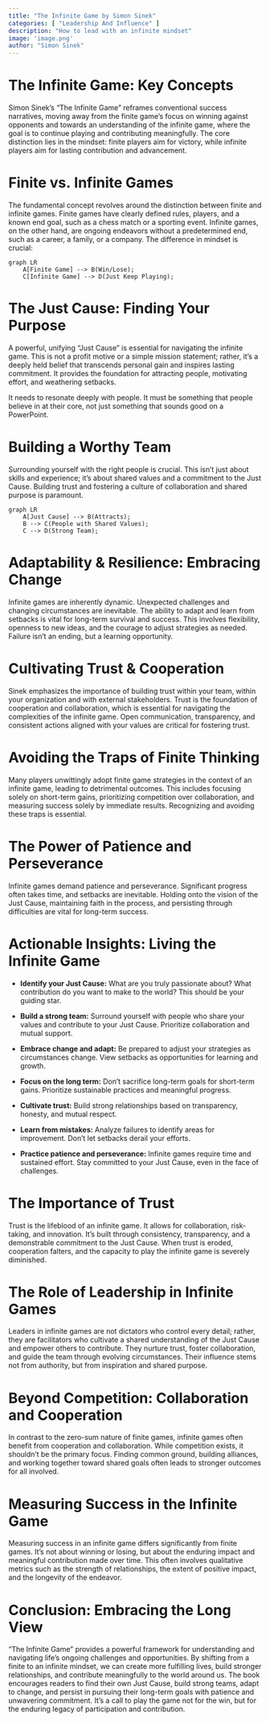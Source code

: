 ```yaml
---
title: "The Infinite Game by Simon Sinek"
categories: [ "Leadership And Influence" ]
description: "How to lead with an infinite mindset"
image: 'image.png'
author: "Simon Sinek"
---
```

# The Infinite Game: Key Concepts

Simon Sinek's "The Infinite Game" reframes conventional success narratives, moving away from the finite game's focus on winning against opponents and towards an understanding of the infinite game, where the goal is to continue playing and contributing meaningfully.  The core distinction lies in the mindset: finite players aim for victory, while infinite players aim for lasting contribution and advancement.


# Finite vs. Infinite Games

The fundamental concept revolves around the distinction between finite and infinite games.  Finite games have clearly defined rules, players, and a known end goal, such as a chess match or a sporting event.  Infinite games, on the other hand, are ongoing endeavors without a predetermined end, such as a career, a family, or a company.  The difference in mindset is crucial:


```mermaid
graph LR
    A[Finite Game] --> B(Win/Lose);
    C[Infinite Game] --> D(Just Keep Playing);
```

# The Just Cause: Finding Your Purpose

A powerful, unifying "Just Cause" is essential for navigating the infinite game. This is not a profit motive or a simple mission statement; rather, it's a deeply held belief that transcends personal gain and inspires lasting commitment. It provides the foundation for attracting people, motivating effort, and weathering setbacks.

It needs to resonate deeply with people. It must be something that people believe in at their core, not just something that sounds good on a PowerPoint.


# Building a Worthy Team

Surrounding yourself with the right people is crucial. This isn't just about skills and experience; it's about shared values and a commitment to the Just Cause.  Building trust and fostering a culture of collaboration and shared purpose is paramount.


```mermaid
graph LR
    A[Just Cause] --> B(Attracts);
    B --> C(People with Shared Values);
    C --> D(Strong Team);
```


# Adaptability & Resilience: Embracing Change

Infinite games are inherently dynamic.  Unexpected challenges and changing circumstances are inevitable.  The ability to adapt and learn from setbacks is vital for long-term survival and success.  This involves flexibility, openness to new ideas, and the courage to adjust strategies as needed.  Failure isn't an ending, but a learning opportunity.


# Cultivating Trust & Cooperation

Sinek emphasizes the importance of building trust within your team, within your organization and with external stakeholders. Trust is the foundation of cooperation and collaboration, which is essential for navigating the complexities of the infinite game.  Open communication, transparency, and consistent actions aligned with your values are critical for fostering trust.


# Avoiding the Traps of Finite Thinking

Many players unwittingly adopt finite game strategies in the context of an infinite game, leading to detrimental outcomes. This includes focusing solely on short-term gains, prioritizing competition over collaboration, and measuring success solely by immediate results.  Recognizing and avoiding these traps is essential.


# The Power of Patience and Perseverance

Infinite games demand patience and perseverance.  Significant progress often takes time, and setbacks are inevitable.  Holding onto the vision of the Just Cause, maintaining faith in the process, and persisting through difficulties are vital for long-term success.


# Actionable Insights: Living the Infinite Game

* **Identify your Just Cause:**  What are you truly passionate about? What contribution do you want to make to the world?  This should be your guiding star.

* **Build a strong team:**  Surround yourself with people who share your values and contribute to your Just Cause.  Prioritize collaboration and mutual support.

* **Embrace change and adapt:**  Be prepared to adjust your strategies as circumstances change.  View setbacks as opportunities for learning and growth.

* **Focus on the long term:** Don't sacrifice long-term goals for short-term gains.  Prioritize sustainable practices and meaningful progress.

* **Cultivate trust:**  Build strong relationships based on transparency, honesty, and mutual respect.

* **Learn from mistakes:** Analyze failures to identify areas for improvement.  Don't let setbacks derail your efforts.

* **Practice patience and perseverance:**  Infinite games require time and sustained effort.  Stay committed to your Just Cause, even in the face of challenges.


# The Importance of Trust

Trust is the lifeblood of an infinite game. It allows for collaboration, risk-taking, and innovation.  It’s built through consistency, transparency, and a demonstrable commitment to the Just Cause.  When trust is eroded, cooperation falters, and the capacity to play the infinite game is severely diminished.


# The Role of Leadership in Infinite Games

Leaders in infinite games are not dictators who control every detail; rather, they are facilitators who cultivate a shared understanding of the Just Cause and empower others to contribute. They nurture trust, foster collaboration, and guide the team through evolving circumstances.  Their influence stems not from authority, but from inspiration and shared purpose.



# Beyond Competition: Collaboration and Cooperation

In contrast to the zero-sum nature of finite games, infinite games often benefit from cooperation and collaboration.  While competition exists, it shouldn't be the primary focus.  Finding common ground, building alliances, and working together toward shared goals often leads to stronger outcomes for all involved.


# Measuring Success in the Infinite Game

Measuring success in an infinite game differs significantly from finite games.  It's not about winning or losing, but about the enduring impact and meaningful contribution made over time.   This often involves qualitative metrics such as the strength of relationships, the extent of positive impact, and the longevity of the endeavor.



# Conclusion: Embracing the Long View

"The Infinite Game" provides a powerful framework for understanding and navigating life's ongoing challenges and opportunities. By shifting from a finite to an infinite mindset, we can create more fulfilling lives, build stronger relationships, and contribute meaningfully to the world around us. The book encourages readers to find their own Just Cause, build strong teams, adapt to change, and persist in pursuing their long-term goals with patience and unwavering commitment. It's a call to play the game not for the win, but for the enduring legacy of participation and contribution.

